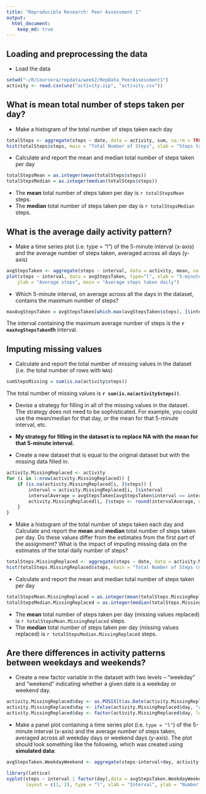 ```yaml
---
title: "Reproducible Research: Peer Assessment 1"
output: 
  html_document:
    keep_md: true
---
```



## Loading and preprocessing the data

* Load the data

```r
setwd("~/R/Coursera/repdata/week2/RepData_PeerAssessment1")
activity <- read.csv(unz("activity.zip", "activity.csv"))
```

## What is mean total number of steps taken per day?

* Make a histogram of the total number of steps taken each day

```r
totalSteps <- aggregate(steps ~ date, data = activity, sum, na.rm = TRUE)
hist(totalSteps$steps, main = "Total Number of Steps", xlab = "Steps taken each day",)
```

* Calculate and report the mean and median total number of steps taken per day

```r
totalStepsMean = as.integer(mean(totalSteps$steps))
totalStepsMedian = as.integer(median(totalSteps$steps))
```
* The **mean** total number of steps taken per day is 
    `r totalStepsMean` steps.
* The **median** total number of steps taken per day is 
    `r totalStepsMedian` steps.

## What is the average daily activity pattern?

* Make a time series plot (i.e. type = "l") of the 5-minute interval (x-axis) and the average number of steps taken, averaged across all days (y-axis)

```r
avgStepsTaken <- aggregate(steps ~ interval, data = activity, mean, na.rm = TRUE)
plot(steps ~ interval, data = avgStepsTaken, type="l", xlab = "5-minute interval", 
    ylab = "Average steps", main = "Average steps taken daily")
```

* Which 5-minute interval, on average across all the days in the dataset, contains the maximum number of steps?

```r
maxAvgStepsTaken = avgStepsTaken[which.max(avgStepsTaken$steps), ]$interval
```

The interval containing the maximum average number of steps is the **`r maxAvgStepsTaken`th** interval.

## Imputing missing values

* Calculate and report the total number of missing values in the dataset (i.e. the total number of rows with `NA`s)

```r
sumStepsMissing = sum(is.na(activity$steps))
```

The total number of missing values is **`r sum(is.na(activity$steps))`**.

* Devise a strategy for filling in all of the missing values in the dataset. The strategy does not need to be sophisticated. For example, you could use the mean/median for that day, or the mean for that 5-minute interval, etc.

* **My strategy for filling in the dataset is to replace NA with the mean for that 5-minute interval.**

* Create a new dataset that is equal to the original dataset but with the missing data filled in.

```r
activity.MissingReplaced <- activity
for (i in 1:nrow(activity.MissingReplaced)) {
    if (is.na(activity.MissingReplaced[i, ]$steps)) {
        interval = activity.MissingReplaced[i, ]$interval
        intervalAverage = avgStepsTaken[avgStepsTaken$interval == interval, ]$steps
        activity.MissingReplaced[i, ]$steps <- round(intervalAverage, digits = 0)
    }
}
```

* Make a histogram of the total number of steps taken each day and Calculate and report the **mean** and **median** total number of steps taken per day. Do these values differ from the estimates from the first part of the assignment? What is the impact of imputing missing data on the estimates of the total daily number of steps?

```r
totalSteps.MissingReplaced <- aggregate(steps ~ date, data = activity.MissingReplaced, sum)
hist(totalSteps.MissingReplaced$steps, main = "Total Number of Steps (missing values replaced)", xlab = "Steps taken each day",)
```

* Calculate and report the mean and median total number of steps taken per day

```r
totalStepsMean.MissingReplaced = as.integer(mean(totalSteps.MissingReplaced$steps))
totalStepsMedian.MissingReplaced = as.integer(median(totalSteps.MissingReplaced$steps))
```

* The **mean** total number of steps taken per day (missing values replaced) is 
    `r totalStepsMean.MissingReplaced` steps.
* The **median** total number of steps taken per day (missing values replaced) is 
    `r totalStepsMedian.MissingReplaced` steps.

## Are there differences in activity patterns between weekdays and weekends?

* Create a new factor variable in the dataset with two levels -- "weekday" and "weekend" indicating whether a given date is a weekday or weekend day.

```r
activity.MissingReplaced$day <- as.POSIXlt(as.Date(activity.MissingReplaced$date))$wday > 4
activity.MissingReplaced$day <- ifelse(activity.MissingReplaced$day, "weekend", "weekday")
activity.MissingReplaced$day <- factor(activity.MissingReplaced$day, levels=c("weekend", "weekday"))
```

* Make a panel plot containing a time series plot (i.e. `type = "l"`) of the 5-minute interval (x-axis) and the average number of steps taken, averaged across all weekday days or weekend days (y-axis). The plot should look something like the following, which was created using **simulated data**:

```r
avgStepsTaken.WeekdayWeekend <- aggregate(steps~interval+day, activity.MissingReplaced, mean)

library(lattice)
xyplot(steps ~ interval | factor(day),data = avgStepsTaken.WeekdayWeekend, 
       layout = c(1, 2), type = "l", xlab = "Interval", ylab = "Number of steps")
```
